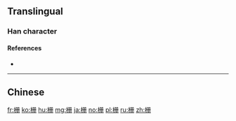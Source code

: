 {{also|柵}}
==Translingual==

===Han character===
{{Han char|rn=75|rad=木|as=05|sn=9|four=|canj=DBBM|ids=⿰木册}}

====References====
* {{Han ref|kx=0521.121|hdz=21187.010|uh=6805|ud=26629}}

----

==Chinese==
{{zh-see|柵}}

[[fr:栅]]
[[ko:栅]]
[[hu:栅]]
[[mg:栅]]
[[ja:栅]]
[[no:栅]]
[[pl:栅]]
[[ru:栅]]
[[zh:栅]]